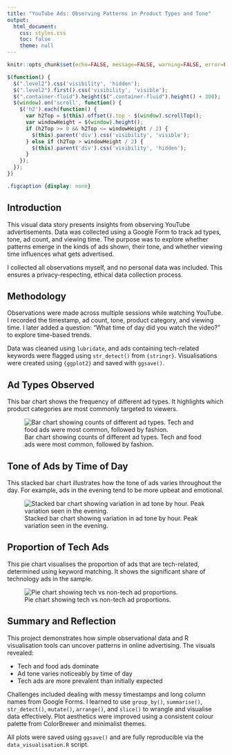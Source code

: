 ---
title: "YouTube Ads: Observing Patterns in Product Types and Tone"
output:
  html_document:
    css: styles.css
    toc: false
    theme: null
---

<script src="https://code.jquery.com/jquery-3.7.1.min.js" integrity="sha256-/JqT3SQfawRcv/BIHPThkBvs0OEvtFFmqPF/lYI/Cxo=" crossorigin="anonymous"></script>

```{r setup, include=FALSE}
knitr::opts_chunk$set(echo=FALSE, message=FALSE, warning=FALSE, error=FALSE)
```

```{js}
$(function() {
  $(".level2").css('visibility', 'hidden');
  $(".level2").first().css('visibility', 'visible');
  $(".container-fluid").height($(".container-fluid").height() + 300);
  $(window).on('scroll', function() {
    $('h2').each(function() {
      var h2Top = $(this).offset().top - $(window).scrollTop();
      var windowHeight = $(window).height();
      if (h2Top >= 0 && h2Top <= windowHeight / 2) {
        $(this).parent('div').css('visibility', 'visible');
      } else if (h2Top > windowHeight / 2) {
        $(this).parent('div').css('visibility', 'hidden');
      }
    });
  });
})
```

```{css}
.figcaption {display: none}
```

## Introduction

This visual data story presents insights from observing YouTube advertisements. Data was collected using a Google Form to track ad types, tone, ad count, and viewing time. The purpose was to explore whether patterns emerge in the kinds of ads shown, their tone, and whether viewing time influences what gets advertised.

I collected all observations myself, and no personal data was included. This ensures a privacy-respecting, ethical data collection process.

## Methodology

Observations were made across multiple sessions while watching YouTube. I recorded the timestamp, ad count, tone, product category, and viewing time. I later added a question: “What time of day did you watch the video?” to explore time-based trends.

Data was cleaned using `lubridate`, and ads containing tech-related keywords were flagged using `str_detect()` from `{stringr}`. Visualisations were created using `{ggplot2}` and saved with `ggsave()`.

## Ad Types Observed

This bar chart shows the frequency of different ad types. It highlights which product categories are most commonly targeted to viewers.

![Bar chart showing counts of different ad types. Tech and food ads were most common, followed by fashion.](plot1.png)

## Tone of Ads by Time of Day

This stacked bar chart illustrates how the tone of ads varies throughout the day. For example, ads in the evening tend to be more upbeat and emotional.

![Stacked bar chart showing variation in ad tone by hour. Peak variation seen in the evening.](plot2.png)

## Proportion of Tech Ads

This pie chart visualises the proportion of ads that are tech-related, determined using keyword matching. It shows the significant share of technology ads in the sample.

![Pie chart showing tech vs non-tech ad proportions.](plot3.png)

## Summary and Reflection

This project demonstrates how simple observational data and R visualisation tools can uncover patterns in online advertising. The visuals revealed:

- Tech and food ads dominate
- Ad tone varies noticeably by time of day
- Tech ads are more prevalent than initially expected

Challenges included dealing with messy timestamps and long column names from Google Forms. I learned to use `group_by()`, `summarise()`, `str_detect()`, `mutate()`, `arrange()`, and `slice()` to wrangle and visualise data effectively. Plot aesthetics were improved using a consistent colour palette from ColorBrewer and minimalist themes.

All plots were saved using `ggsave()` and are fully reproducible via the `data_visualisation.R` script.
